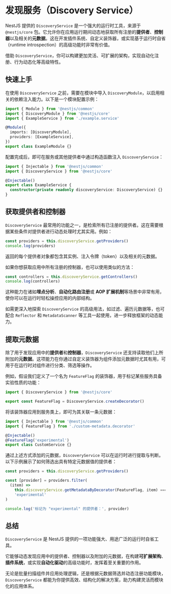 # 发现服务（Discovery Service）

NestJS 提供的 `DiscoveryService` 是一个强大的运行时工具，来源于 `@nestjs/core` 包。它允许你在应用运行期间动态地获取所有注册的**提供者**、**控制器**以及相关的**元数据**。这在开发插件系统、自定义装饰器，或实现基于运行时自省（runtime introspection）的高级功能时非常有价值。

借助 `DiscoveryService`，你可以构建更加灵活、可扩展的架构，实现自动化注册、行为动态化等高级特性。

## 快速上手

在使用 `DiscoveryService` 之前，需要在模块中导入 `DiscoveryModule`，以启用相关的依赖注入能力。以下是一个模块配置示例：

```ts
import { Module } from '@nestjs/common'
import { DiscoveryModule } from '@nestjs/core'
import { ExampleService } from './example.service'

@Module({
  imports: [DiscoveryModule],
  providers: [ExampleService],
})
export class ExampleModule {}
```

配置完成后，即可在服务或其他提供者中通过构造函数注入 `DiscoveryService`：

```ts filename='example.service.ts'
import { Injectable } from '@nestjs/common'
import { DiscoveryService } from '@nestjs/core'

@Injectable()
export class ExampleService {
  constructor(private readonly discoveryService: DiscoveryService) {}
}
```

## 获取提供者和控制器

`DiscoveryService` 最常用的功能之一，是检索所有已注册的提供者。这在需要根据某些条件对提供者进行动态处理时尤其实用。例如：

```ts
const providers = this.discoveryService.getProviders()
console.log(providers)
```

返回的每个提供者对象都包含其实例、注入令牌（token）以及相关的元数据。

如果你想获取应用中所有注册的控制器，也可以使用类似的方法：

```ts
const controllers = this.discoveryService.getControllers()
console.log(controllers)
```

这种能力在诸如**埋点分析**、**自动化路由注册**或 **AOP 扩展机制**等场景中非常有用，使你可以在运行时轻松操控应用的内部结构。

如需更深入地探索 `DiscoveryService` 的高级用法，如过滤、遍历元数据等，也可配合 `Reflector` 和 `MetadataScanner` 等工具一起使用，进一步释放框架的动态能力。

## 提取元数据

除了用于发现应用中的**提供者**和**控制器**，`DiscoveryService` 还支持读取他们上所附加的**元数据**。这项能力在你通过自定义装饰器为组件添加元数据时尤其有用，可用于在运行时对组件进行分类、筛选等操作。

例如，假设我们定义了一个名为 `FeatureFlag` 的装饰器，用于标记某些服务具备实验性质的功能：

```ts
import { DiscoveryService } from '@nestjs/core'

export const FeatureFlag = DiscoveryService.createDecorator()
```

将该装饰器应用到服务类上，即可为其关联一条元数据：

```ts
import { Injectable } from '@nestjs/common'
import { FeatureFlag } from './custom-metadata.decorator'

@Injectable()
@FeatureFlag('experimental')
export class CustomService {}
```

通过上述方式添加的元数据，`DiscoveryService` 可以在运行时进行提取与判断。以下示例展示了如何筛选出具有特定元数据值的提供者：

```ts
const providers = this.discoveryService.getProviders()

const [provider] = providers.filter(
  (item) =>
    this.discoveryService.getMetadataByDecorator(FeatureFlag, item) ===
    'experimental'
)

console.log('标记为 "experimental" 的提供者：', provider)
```

## 总结

`DiscoveryService` 是 NestJS 提供的一项功能强大、用途广泛的运行时自省工具。

它能够动态发现应用中的提供者、控制器以及附加的元数据，在构建**可扩展架构**、**插件系统**，或实现**自动化驱动**的高级功能时，发挥着至关重要的作用。

无论是批量扫描组件并应用处理逻辑，还是根据元数据筛选并动态注册功能模块，`DiscoveryService` 都能为你提供高效、结构化的解决方案，助力构建灵活而模块化的应用体系。
